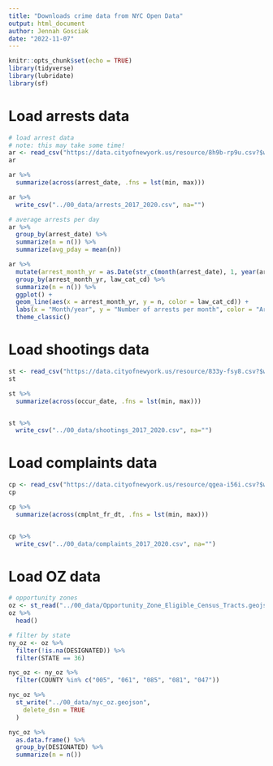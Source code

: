 ```yaml
---
title: "Downloads crime data from NYC Open Data"
output: html_document
author: Jennah Gosciak
date: "2022-11-07"
---
```


```r
knitr::opts_chunk$set(echo = TRUE)
library(tidyverse)
library(lubridate)
library(sf)
```

# Load arrests data

```r
# load arrest data
# note: this may take some time!
ar <- read_csv("https://data.cityofnewyork.us/resource/8h9b-rp9u.csv?$where=arrest_date>='2017-01-01'+AND+arrest_date<'2020-1-01'&$limit=1000000")
ar

ar %>%
  summarize(across(arrest_date, .fns = lst(min, max)))

ar %>% 
  write_csv("../00_data/arrests_2017_2020.csv", na="")
```

```r
# average arrests per day
ar %>%
  group_by(arrest_date) %>%
  summarize(n = n()) %>%
  summarize(avg_pday = mean(n))

ar %>%
  mutate(arrest_month_yr = as.Date(str_c(month(arrest_date), 1, year(arrest_date), sep = "-"), "%m-%d-%Y")) %>%
  group_by(arrest_month_yr, law_cat_cd) %>%
  summarize(n = n()) %>%
  ggplot() +
  geom_line(aes(x = arrest_month_yr, y = n, color = law_cat_cd)) +
  labs(x = "Month/year", y = "Number of arrests per month", color = "Arrest type") +
  theme_classic()
```
# Load shootings data

```r
st <- read_csv("https://data.cityofnewyork.us/resource/833y-fsy8.csv?$where=occur_date>='2017-01-01'+AND+occur_date<'2020-1-01'&$limit=1000000")
st

st %>%
  summarize(across(occur_date, .fns = lst(min, max)))


st %>% 
  write_csv("../00_data/shootings_2017_2020.csv", na="")
```

# Load complaints data

```r
cp <- read_csv("https://data.cityofnewyork.us/resource/qgea-i56i.csv?$where=cmplnt_fr_dt>='2017-01-01'+AND+cmplnt_fr_dt<'2020-1-01'&$limit=10000000")
cp

cp %>%
  summarize(across(cmplnt_fr_dt, .fns = lst(min, max)))


cp %>% 
  write_csv("../00_data/complaints_2017_2020.csv", na="")
```

# Load OZ data
```r
# opportunity zones
oz <- st_read("../00_data/Opportunity_Zone_Eligible_Census_Tracts.geojson")
oz %>%
  head()
```

```r
# filter by state
ny_oz <- oz %>%
  filter(!is.na(DESIGNATED)) %>%
  filter(STATE == 36)

nyc_oz <- ny_oz %>%
  filter(COUNTY %in% c("005", "061", "085", "081", "047"))

nyc_oz %>%
  st_write("../00_data/nyc_oz.geojson",
    delete_dsn = TRUE
  )

nyc_oz %>%
  as.data.frame() %>%
  group_by(DESIGNATED) %>%
  summarize(n = n())
```



